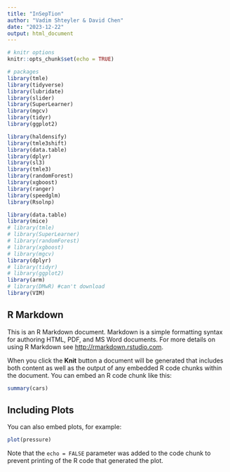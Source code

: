 ```yaml
---
title: "InSepTion"
author: "Vadim Shteyler & David Chen"
date: "2023-12-22"
output: html_document
---
```


```r
# knitr options
knitr::opts_chunk$set(echo = TRUE)

# packages
library(tmle)
library(tidyverse)
library(lubridate)
library(slider) 
library(SuperLearner)
library(mgcv)
library(tidyr)
library(ggplot2)

library(haldensify)
library(tmle3shift)
library(data.table)
library(dplyr)
library(sl3) 
library(tmle3)
library(randomForest)
library(xgboost)
library(ranger)
library(speedglm)
library(Rsolnp)

library(data.table)
library(mice)
# library(tmle)
# library(SuperLearner)
# library(randomForest)
# library(xgboost)
# library(mgcv)
library(dplyr)
# library(tidyr)
# library(ggplot2)
library(arm)   
# library(DMwR) #can't download
library(VIM)
```

## R Markdown

This is an R Markdown document. Markdown is a simple formatting syntax for authoring HTML, PDF, and MS Word documents. For more details on using R Markdown see <http://rmarkdown.rstudio.com>.

When you click the **Knit** button a document will be generated that includes both content as well as the output of any embedded R code chunks within the document. You can embed an R code chunk like this:

```r
summary(cars)
```

## Including Plots

You can also embed plots, for example:

```r
plot(pressure)
```

Note that the `echo = FALSE` parameter was added to the code chunk to prevent printing of the R code that generated the plot.

```r

```

